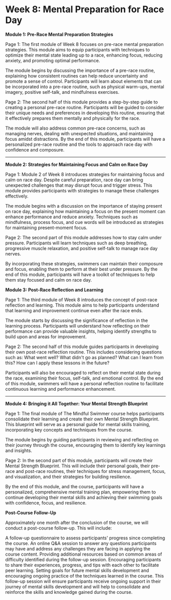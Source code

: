 # Week 8: Mental Preparation for Race Day

**Module 1: Pre-Race Mental Preparation Strategies**

Page 1:
The first module of Week 8 focuses on pre-race mental preparation strategies. This module aims to equip participants with techniques to optimize their mental state leading up to a race, enhancing focus, reducing anxiety, and promoting optimal performance.

The module begins by discussing the importance of a pre-race routine, explaining how consistent routines can help reduce uncertainty and promote a sense of control. Participants will learn about elements that can be incorporated into a pre-race routine, such as physical warm-ups, mental imagery, positive self-talk, and mindfulness exercises.

Page 2:
The second half of this module provides a step-by-step guide to creating a personal pre-race routine. Participants will be guided to consider their unique needs and preferences in developing this routine, ensuring that it effectively prepares them mentally and physically for the race.

The module will also address common pre-race concerns, such as managing nerves, dealing with unexpected situations, and maintaining focus amidst distractions. By the end of this module, participants will have a personalized pre-race routine and the tools to approach race day with confidence and composure.

---

**Module 2: Strategies for Maintaining Focus and Calm on Race Day**

Page 1:
Module 2 of Week 8 introduces strategies for maintaining focus and calm on race day. Despite careful preparation, race day can bring unexpected challenges that may disrupt focus and trigger stress. This module provides participants with strategies to manage these challenges effectively.

The module begins with a discussion on the importance of staying present on race day, explaining how maintaining a focus on the present moment can enhance performance and reduce anxiety. Techniques such as mindfulness, process focus, and cue words will be introduced as strategies for maintaining present-moment focus.

Page 2:
The second part of this module addresses how to stay calm under pressure. Participants will learn techniques such as deep breathing, progressive muscle relaxation, and positive self-talk to manage race day nerves.

By incorporating these strategies, swimmers can maintain their composure and focus, enabling them to perform at their best under pressure. By the end of this module, participants will have a toolkit of techniques to help them stay focused and calm on race day.

**Module 3: Post-Race Reflection and Learning**

Page 1:
The third module of Week 8 introduces the concept of post-race reflection and learning. This module aims to help participants understand that learning and improvement continue even after the race ends.

The module starts by discussing the significance of reflection in the learning process. Participants will understand how reflecting on their performance can provide valuable insights, helping identify strengths to build upon and areas for improvement. 

Page 2:
The second half of this module guides participants in developing their own post-race reflection routine. This includes considering questions such as: What went well? What didn't go as planned? What can I learn from this? How can I apply these lessons in the future?

Participants will also be encouraged to reflect on their mental state during the race, examining their focus, self-talk, and emotional control. By the end of this module, swimmers will have a personal reflection routine to facilitate continuous learning and performance enhancement.

---

**Module 4: Bringing it All Together: Your Mental Strength Blueprint**

Page 1:
The final module of The Mindful Swimmer course helps participants consolidate their learning and create their own Mental Strength Blueprint. This blueprint will serve as a personal guide for mental skills training, incorporating key concepts and techniques from the course.

The module begins by guiding participants in reviewing and reflecting on their journey through the course, encouraging them to identify key learnings and insights.

Page 2:
In the second part of this module, participants will create their Mental Strength Blueprint. This will include their personal goals, their pre-race and post-race routines, their techniques for stress management, focus, and visualization, and their strategies for building resilience.

By the end of this module, and the course, participants will have a personalized, comprehensive mental training plan, empowering them to continue developing their mental skills and achieving their swimming goals with confidence, focus, and resilience.

**Post-Course Follow-Up**

Approximately one month after the conclusion of the course, we will conduct a post-course follow-up. This will include:

A follow-up questionnaire to assess participants' progress since completing the course.
An online Q&A session to answer any questions participants may have and address any challenges they are facing in applying the course content.
Providing additional resources based on common areas of difficulty identified during the follow-up session.
Encouraging participants to share their experiences, progress, and tips with each other to facilitate peer learning.
Setting goals for future mental skills development and encouraging ongoing practice of the techniques learned in the course.
This follow-up session will ensure participants receive ongoing support in their journey of mental skills development and will help to consolidate and reinforce the skills and knowledge gained during the course.
